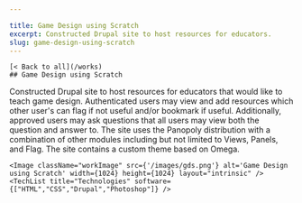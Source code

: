 ```yaml
---

title: Game Design using Scratch
excerpt: Constructed Drupal site to host resources for educators.
slug: game-design-using-scratch
---
```




    [< Back to all](/works)
    ## Game Design using Scratch
    

  <div className="work-detail" data-id="12" data-disabled="0"
  data-featured="1" data-category="3" >
    Constructed Drupal site to host resources for educators that would like to teach game design. Authenticated users may view and add resources which other user's can flag if not useful and/or bookmark if useful. Additionally, approved users may ask questions that all users may view both the question and answer to.
The site uses the Panopoly distribution with a combination of other modules including but not limited to Views, Panels, and Flag. The site contains a custom theme based on Omega.
    
    <Image className="workImage" src={'/images/gds.png'} alt='Game Design using Scratch' width={1024} height={1024} layout="intrinsic" />
    <TechList title="Technologies" software={["HTML","CSS","Drupal","Photoshop"]} />
  </div>

   
    
